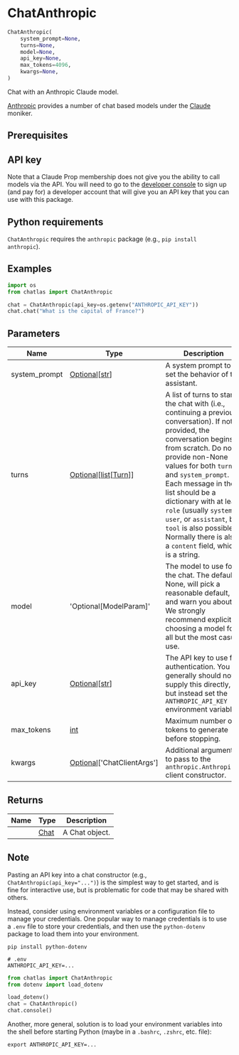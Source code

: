 # ChatAnthropic { #chatlas.ChatAnthropic }

```python
ChatAnthropic(
    system_prompt=None,
    turns=None,
    model=None,
    api_key=None,
    max_tokens=4096,
    kwargs=None,
)
```

Chat with an Anthropic Claude model.

[Anthropic](https://www.anthropic.com) provides a number of chat based
models under the [Claude](https://www.anthropic.com/claude) moniker.

## Prerequisites {.doc-section .doc-section-prerequisites}


::: {.callout-note}
## API key

Note that a Claude Prop membership does not give you the ability to call
models via the API. You will need to go to the [developer
console](https://console.anthropic.com/account/keys) to sign up (and pay
for) a developer account that will give you an API key that you can use with
this package.
:::

::: {.callout-note}
## Python requirements

`ChatAnthropic` requires the `anthropic` package (e.g., `pip install anthropic`).
:::

## Examples {.doc-section .doc-section-examples}

```python
import os
from chatlas import ChatAnthropic

chat = ChatAnthropic(api_key=os.getenv("ANTHROPIC_API_KEY"))
chat.chat("What is the capital of France?")
```

## Parameters {.doc-section .doc-section-parameters}

| Name          | Type                                                                            | Description                                                                                                                                                                                                                                                                                                                                                                                                               | Default   |
|---------------|---------------------------------------------------------------------------------|---------------------------------------------------------------------------------------------------------------------------------------------------------------------------------------------------------------------------------------------------------------------------------------------------------------------------------------------------------------------------------------------------------------------------|-----------|
| system_prompt | [Optional](`typing.Optional`)\[[str](`str`)\]                                   | A system prompt to set the behavior of the assistant.                                                                                                                                                                                                                                                                                                                                                                     | `None`    |
| turns         | [Optional](`typing.Optional`)\[[list](`list`)\[[Turn](`chatlas._turn.Turn`)\]\] | A list of turns to start the chat with (i.e., continuing a previous conversation). If not provided, the conversation begins from scratch. Do not provide non-None values for both `turns` and `system_prompt`. Each message in the list should be a dictionary with at least `role` (usually `system`, `user`, or `assistant`, but `tool` is also possible). Normally there is also a `content` field, which is a string. | `None`    |
| model         | \'Optional\[ModelParam\]\'                                                      | The model to use for the chat. The default, None, will pick a reasonable default, and warn you about it. We strongly recommend explicitly choosing a model for all but the most casual use.                                                                                                                                                                                                                               | `None`    |
| api_key       | [Optional](`typing.Optional`)\[[str](`str`)\]                                   | The API key to use for authentication. You generally should not supply this directly, but instead set the `ANTHROPIC_API_KEY` environment variable.                                                                                                                                                                                                                                                                       | `None`    |
| max_tokens    | [int](`int`)                                                                    | Maximum number of tokens to generate before stopping.                                                                                                                                                                                                                                                                                                                                                                     | `4096`    |
| kwargs        | [Optional](`typing.Optional`)\[\'ChatClientArgs\'\]                             | Additional arguments to pass to the `anthropic.Anthropic()` client constructor.                                                                                                                                                                                                                                                                                                                                           | `None`    |

## Returns {.doc-section .doc-section-returns}

| Name   | Type                         | Description    |
|--------|------------------------------|----------------|
|        | [Chat](`chatlas._chat.Chat`) | A Chat object. |

## Note {.doc-section .doc-section-note}

Pasting an API key into a chat constructor (e.g., `ChatAnthropic(api_key="...")`)
is the simplest way to get started, and is fine for interactive use, but is
problematic for code that may be shared with others.

Instead, consider using environment variables or a configuration file to manage
your credentials. One popular way to manage credentials is to use a `.env` file
to store your credentials, and then use the `python-dotenv` package to load them
into your environment.

```shell
pip install python-dotenv
```

```shell
# .env
ANTHROPIC_API_KEY=...
```

```python
from chatlas import ChatAnthropic
from dotenv import load_dotenv

load_dotenv()
chat = ChatAnthropic()
chat.console()
```

Another, more general, solution is to load your environment variables into the shell
before starting Python (maybe in a `.bashrc`, `.zshrc`, etc. file):

```shell
export ANTHROPIC_API_KEY=...
```